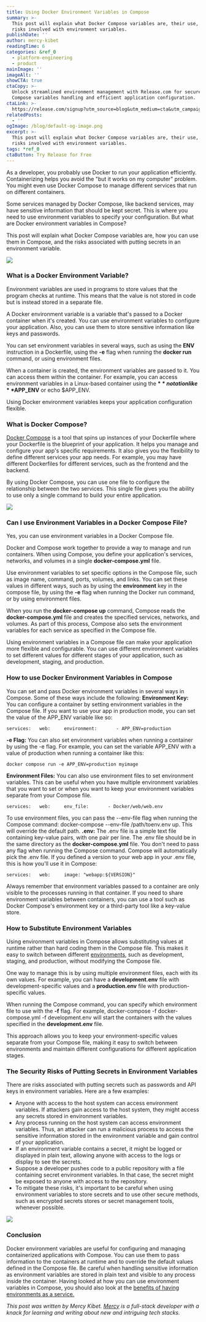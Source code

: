 ```yaml
---
title: Using Docker Environment Variables in Compose
summary: >-
  This post will explain what Docker Compose variables are, their use, and the
  risks involved with environment variables.
publishDate: ''
author: mercy-kibet
readingTime: 6
categories: &ref_0
  - platform-engineering
  - product
mainImage: ''
imageAlt: ''
showCTA: true
ctaCopy: >-
  Unlock streamlined environment management with Release.com for secure Docker
  Compose variables handling and efficient application configuration.
ctaLink: >-
  https://release.com/signup?utm_source=blog&utm_medium=cta&utm_campaign=blog-cta&utm_content=using-docker-environment-variables-in-compose
relatedPosts:
  - ''
ogImage: /blog/default-og-image.png
excerpt: >-
  This post will explain what Docker Compose variables are, their use, and the
  risks involved with environment variables.
tags: *ref_0
ctaButton: Try Release for Free
---
```


As a developer, you probably use Docker to run your application efficiently. Containerizing helps you avoid the "but it works on my computer" problem. You might even use Docker Compose to manage different services that run on different containers.

Some services managed by Docker Compose, like backend services, may have sensitive information that should be kept secret. This is where you need to use environment variables to specify your configuration. But what are Docker environment variables in Compose?

This post will explain what Docker Compose variables are, how you can use them in Compose, and the risks associated with putting secrets in an environment variable.

![](/blog-images/9c896058ea675ccb883dc3596b6c371d.png)

### What is a Docker Environment Variable?

Environment variables are used in programs to store values that the program checks at runtime. This means that the value is not stored in code but is instead stored in a separate file.

A Docker environment variable is a variable that's passed to a Docker container when it's created. You can use environment variables to configure your application. Also, you can use them to store sensitive information like keys and passwords.

You can set environment variables in several ways, such as using the **ENV** instruction in a Dockerfile, using the **\-e** flag when running the **docker run** command, or using environment files.

When a container is created, the environment variables are passed to it. You can access them within the container. For example, you can access environment variables in a Linux-based container using the **$** notation like **$APP\_ENV** or echo $APP\_ENV.

Using Docker environment variables keeps your application configuration flexible.

### What is Docker Compose?

[Docker Compose](https://docs.docker.com/compose/) is a tool that spins up instances of your Dockerfile where your Dockerfile is the blueprint of your application. It helps you manage and configure your app's specific requirements. It also gives you the flexibility to define different services your app needs. For example, you may have different Dockerfiles for different services, such as the frontend and the backend.

By using Docker Compose, you can use one file to configure the relationship between the two services. This single file gives you the ability to use only a single command to build your entire application.

![](/blog-images/9e2d3acac8f698700a5019ce789f41ca.png)

### Can I use Environment Variables in a Docker Compose File?

Yes, you can use environment variables in a Docker Compose file.

Docker and Compose work together to provide a way to manage and run containers. When using Compose, you define your application's services, networks, and volumes in a single **docker-compose.yml** file.

Use environment variables to set specific options in the Compose file, such as image name, command, ports, volumes, and links. You can set these values in different ways, such as by using the **environment** key in the compose file, by using the **\-e** flag when running the Docker run command, or by using environment files.

When you run the **docker-compose up** command, Compose reads the **docker-compose.yml** file and creates the specified services, networks, and volumes. As part of this process, Compose also sets the environment variables for each service as specified in the Compose file.

Using environment variables in a Compose file can make your application more flexible and configurable. You can use different environment variables to set different values for different stages of your application, such as development, staging, and production.

### How to use Docker Environment Variables in Compose

You can set and pass Docker environment variables in several ways in Compose. Some of these ways include the following:
**Environment Key:** You can configure a container by setting environment variables in the Compose file. If you want to use your app in production mode, you can set the value of the APP\_ENV variable like so:

	
`services:   web:     environment:       - APP_ENV=production`
 
**\-e Flag:** You can also set environment variables when running a container by using the -e flag. For example, you can set the variable APP\_ENV with a value of production when running a container like this:

	
`docker compose run -e APP_ENV=production myimage`
 
**Environment Files:** You can also use environment files to set environment variables. This can be useful when you have multiple environment variables that you want to set or when you want to keep your environment variables separate from your Compose file.

	
`services:   web:     env_file:       - Docker/web/web.env`
 

To use environment files, you can pass the --env-file flag when running the Compose command: docker-compose --env-file /path/toenv.env up. This will override the default path.
**.env:** The .env file is a simple text file containing key-value pairs, with one pair per line. The .env file should be in the same directory as the **docker-compose.yml** file. You don't need to pass any flag when running the Compose command. Compose will automatically pick the .env file. If you defined a version to your web app in your .env file, this is how you'll use it in Compose:

	
`services:   web:     image: "webapp:${VERSION}"`
 

Always remember that environment variables passed to a container are only visible to the processes running in that container. If you need to share environment variables between containers, you can use a tool such as Docker Compose's environment key or a third-party tool like a key-value store.

### How to Substitute Environment Variables

Using environment variables in Compose allows substituting values at runtime rather than hard coding them in the Compose file. This makes it easy to switch between different [environments](https://release.com/blog/environments-as-a-service-eaas-top-3-benefits), such as development, staging, and production, without modifying the Compose file.

One way to manage this is by using multiple environment files, each with its own values. For example, you can have a **development.env** file with development-specific values and a **production.env** file with production-specific values.

When running the Compose command, you can specify which environment file to use with the **\-f** flag. For example, docker-compose -f docker-compose.yml -f development.env will start the containers with the values specified in the **development.env** file.

This approach allows you to keep your environment-specific values separate from your Compose file, making it easy to switch between environments and maintain different configurations for different application stages.

### The Security Risks of Putting Secrets in Environment Variables

There are risks associated with putting secrets such as passwords and API keys in environment variables. Here are a few examples:
*   Anyone with access to the host system can access environment variables. If attackers gain access to the host system, they might access any secrets stored in environment variables.
*   Any process running on the host system can access environment variables. Thus, an attacker can run a malicious process to access the sensitive information stored in the environment variable and gain control of your application.
*   If an environment variable contains a secret, it might be logged or displayed in plain text, allowing anyone with access to the logs or display to see the secrets.
*   Suppose a developer pushes code to a public repository with a file containing secret environment variables. In that case, the secret might be exposed to anyone with access to the repository.
*   To mitigate these risks, it's important to be careful when using environment variables to store secrets and to use other secure methods, such as encrypted secrets stores or secret management tools, whenever possible.

![](/blog-images/905a0239a88ecb381cd171d5404bd2e5.png)

### Conclusion

Docker environment variables are useful for configuring and managing containerized applications with Compose. You can use them to pass information to the containers at runtime and to override the default values defined in the Compose file. Be careful when handling sensitive information as environment variables are stored in plain text and visible to any process inside the container. Having looked at how you can use environment variables in Compose, you should also look at the [benefits of having environments as a service.](https://release.com/blog/environments-as-a-service-eaas-top-3-benefits)

_This post was written by Mercy Kibet._ [_Mercy_](https://hashnode.com/@eiMJay) _is a full-stack developer with a knack for learning and writing about new and intriguing tech stacks._
